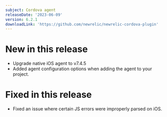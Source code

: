 ```yaml
---
subject: Cordova agent
releaseDate: '2023-06-09'
version: 6.2.1
downloadLink: 'https://github.com/newrelic/newrelic-cordova-plugin'
---
```


# New in this release
* Upgrade native iOS agent to v7.4.5
* Added agent configuration options when adding the agent to your project.

# Fixed in this release
* Fixed an issue where certain JS errors were improperly parsed on iOS.